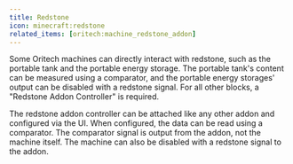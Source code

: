 ```yaml
---
title: Redstone
icon: minecraft:redstone
related_items: [oritech:machine_redstone_addon]
---
```


Some Oritech machines can directly interact with redstone, such as the portable tank and the portable energy storage.
The portable tank's content can be measured using a comparator, and the portable energy storages' output can be disabled with a redstone signal.
For all other blocks, a "Redstone Addon Controller" is required.

The redstone addon controller can be attached like any other addon and configured via the UI. When configured, the data can be read using a comparator.
The comparator signal is output from the addon, not the machine itself. The machine can also be disabled with a redstone signal to the addon.

